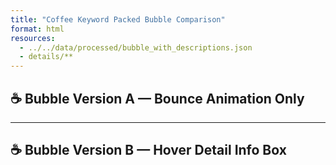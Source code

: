 ```yaml
---
title: "Coffee Keyword Packed Bubble Comparison"
format: html
resources:
  - ../../data/processed/bubble_with_descriptions.json
  - details/**
---
```


## ☕ Bubble Version A — Bounce Animation Only

<!-- 🔧 主图表容器 -->
<div id="bounce-bubble" style="position: relative;"></div>

<!-- 📝 显示 keyword 简要说明 -->
<div id="hover-info" style="
  position: absolute;
  top: 40px;
  right: 40px;
  width: 240px;
  background: white;
  padding: 12px;
  border-radius: 8px;
  box-shadow: 0 2px 8px rgba(0,0,0,0.1);
  font-family: sans-serif;
  font-size: 14px;
  display: none;
  z-index: 999;
"></div>

<script src="https://d3js.org/d3.v7.min.js"></script>
<script type="module">
  import { drawPackedBubbleAnimated } from "./bubble_bounce_hover.js";
  drawPackedBubbleAnimated("#bounce-bubble", "data/bubble_with_descriptions.json");
</script>


---

## ☕ Bubble Version B — Hover Detail Info Box

<!-- 第二个版本容器 -->
<div id="info-bubble" style="position: relative;"></div>

<script type="module">
  import { drawPackedBubbleWithInfoBox } from "./hover_detail_box.js";
  drawPackedBubbleWithInfoBox("#info-bubble", "data/bubble_with_descriptions.json");
</script>
